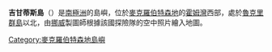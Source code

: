 {{coord|67|35|S|62|30|E|type:isle|name=Giganteus Island|display=title}}

'''吉甘蒂斯島'''（{{lang-en|Giganteus Island}}）是[[南極洲|南極洲]]的島嶼，位於[[麥克羅伯特森地|麥克羅伯特森地]]的[[霍姆灣|霍姆灣]]西部，處於[[魯克里群島|魯克里群島]]以北，由[[挪威|挪威]]製圖師根據該國探險隊的空中照片繪入地圖。

{{DEFAULTSORT:Giganteus Island}}
[[Category:麥克羅伯特森地島嶼|Category:麥克羅伯特森地島嶼]]


{{MacRobertsonLand-geo-stub}}